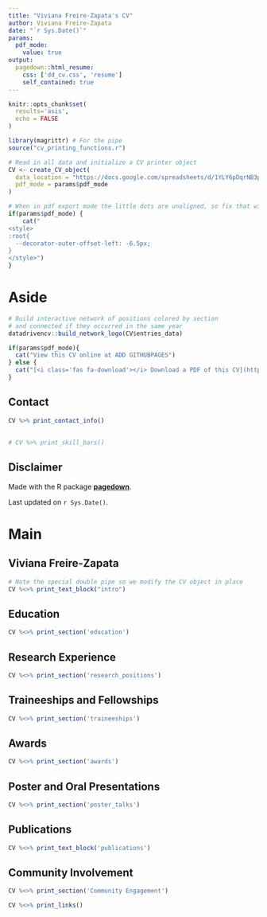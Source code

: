 ```yaml
---
title: "Viviana Freire-Zapata's CV"
author: Viviana Freire-Zapata
date: "`r Sys.Date()`"
params:
  pdf_mode:
    value: true
output:
  pagedown::html_resume:
    css: ['dd_cv.css', 'resume']
    self_contained: true
---
```


```r
knitr::opts_chunk$set(
  results='asis', 
  echo = FALSE
)

library(magrittr) # For the pipe
source("cv_printing_functions.r")

# Read in all data and initialize a CV printer object
CV <- create_CV_object(
  data_location = "https://docs.google.com/spreadsheets/d/1YLY6pDqrNB3pnxr_EvvpV9Vy3pz4FvYZHRIjtlWc4vg",  
  pdf_mode = params$pdf_mode
)

```


```r
# When in pdf export mode the little dots are unaligned, so fix that with some conditional CSS.
if(params$pdf_mode) {
    cat("
<style>
:root{
  --decorator-outer-offset-left: -6.5px;
}
</style>")
}
```


Aside
================================================================================

```r
# Build interactive network of positions colored by section
# and connected if they occurred in the same year
datadrivencv::build_network_logo(CV$entries_data)
```


```r
if(params$pdf_mode){
  cat("View this CV online at ADD GITHUBPAGES")
} else {
  cat("[<i class='fas fa-download'></i> Download a PDF of this CV](https://github.com/Coayala/cv/raw/main/pdf/cv.pdf)")
}
```

Contact {#contact}
--------------------------------------------------------------------------------

```r
CV %>% print_contact_info()
```



<!-- Language Skills {#skills} -->
--------------------------------------------------------------------------------

```r
# CV %>% print_skill_bars()
```



Disclaimer {#disclaimer}
--------------------------------------------------------------------------------

Made with the R package [**pagedown**](https://github.com/rstudio/pagedown). 

<!-- The source code is available [on github.com/Coayala/cv](https://github.com/Coayala/cv). -->

Last updated on `r Sys.Date()`.



Main
================================================================================

Viviana Freire-Zapata {#title}
--------------------------------------------------------------------------------

```r
# Note the special double pipe so we modify the CV object in place
CV %<>% print_text_block("intro") 
```



Education {data-icon=graduation-cap data-concise=true}
--------------------------------------------------------------------------------

```r
CV %<>% print_section('education')
```



Research Experience {data-icon=laptop}
--------------------------------------------------------------------------------

```r
CV %<>% print_section('research_positions')
```


Traineeships and Fellowships {data-icon=building-columns}
--------------------------------------------------------------------------------

```r
CV %<>% print_section('traineeships')
```

Awards {data-icon=medal}
--------------------------------------------------------------------------------

```r
CV %<>% print_section('awards')
```

Poster and Oral Presentations {data-icon=person-chalkboard}
--------------------------------------------------------------------------------

```r
CV %<>% print_section('poster_talks')
```


Publications {data-icon=book}
--------------------------------------------------------------------------------

```r
CV %<>% print_text_block('publications')
```


Community Involvement {data-icon=chalkboard-user}
--------------------------------------------------------------------------------

```r
CV %<>% print_section('Community Engagement')
```



```r
CV %<>% print_links()
```


